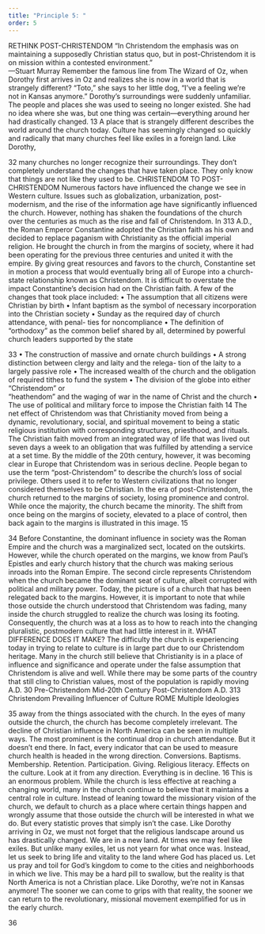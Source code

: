 ```yaml
---
title: "Principle 5: "
order: 5
---
```


RETHINK 
POST-CHRISTENDOM
“In Christendom the emphasis was on maintaining a 
supposedly Christian status quo, but in post-Christendom 
it  is  on  mission  within  a  contested  environment.”                
—Stuart Murray
Remember the famous line from The Wizard of Oz, when Dorothy 
first arrives in Oz and realizes she is now in a world that is strangely 
different? “Toto,” she says to her little dog, “I’ve a feeling we’re not in 
Kansas anymore.” Dorothy’s surroundings were suddenly unfamiliar. 
The people and places she was used to seeing no longer existed. She 
had no idea where she was, but one thing was certain—everything 
around her had drastically changed.
13
A place that is strangely different describes the world around the 
church today. Culture has seemingly changed so quickly and radically 
that many churches feel like exiles in a foreign land. Like Dorothy, 

32
many churches no longer recognize their surroundings. They don’t 
completely understand the changes that have taken place. They only 
know that things are not like they used to be.
CHRISTENDOM TO 
POST-CHRISTENDOM
Numerous factors have influenced the change we see in Western 
culture. Issues such as globalization, urbanization, post-modernism, 
and the rise of the information age have significantly influenced the 
church. However, nothing has shaken the foundations of the church 
over the centuries as much as the rise and fall of Christendom.
In 313 A.D., the Roman Emperor Constantine adopted the Christian 
faith as his own and decided to replace paganism with Christianity 
as the official imperial religion. He brought the church in from the 
margins of society, where it had been operating for the previous three 
centuries and united it with the empire. By giving great resources and 
favors to the church, Constantine set in motion a process that would 
eventually bring all of Europe into a church-state relationship known 
as Christendom. It is difficult to overstate the impact Constantine’s 
decision had on the Christian faith. A few of the changes that took 
place included:
• The assumption that all citizens were Christian by birth
• Infant baptism as the symbol of necessary incorporation into 
the Christian society
• Sunday as the required day of church attendance, with penal-
ties for noncompliance
• The definition of “orthodoxy” as the common belief shared 
by all, determined by powerful church leaders supported by 
the state

33
• The construction of massive and ornate church buildings
• A strong distinction between clergy and laity and the relega-
tion of the laity to a largely passive role
• The increased wealth of the church and the obligation of 
required tithes to fund the system
• The  division  of  the  globe  into  either  “Christendom”  or  
“heathendom” and the waging of war in the name of Christ 
and the church
• The use of political and military force to impose the Christian 
faith
14
The net effect of Christendom was that Christianity moved from being 
a dynamic, revolutionary, social, and spiritual movement to being a 
static religious institution with corresponding structures, priesthood, 
and rituals. The Christian faith moved from an integrated way of life 
that was lived out seven days a week to an obligation that was fulfilled 
by attending a service at a set time.
By the middle of the 20th century, however, it was becoming clear 
in Europe that Christendom was in serious decline. People began 
to use the term “post-Christendom” to describe the church’s loss of 
social privilege. Others used it to refer to Western civilizations that 
no longer considered themselves to be Christian.
In the era of post-Christendom, the church returned to the margins 
of society, losing prominence and control. While once the majority, 
the church became the minority. The shift from once being on the 
margins of society, elevated to a place of control, then back again to 
the margins is illustrated in this image.
15
 

34
Before Constantine, the dominant influence in society was the Roman 
Empire and the church was a marginalized sect, located on the 
outskirts. However, while the church operated on the margins, we 
know from Paul’s Epistles and early church history that the church 
was making serious inroads into the Roman Empire. The second circle 
represents Christendom when the church became the dominant seat 
of culture, albeit corrupted with political and military power. Today, 
the picture is of a church that has been relegated back to the margins. 
However, it is important to note that while those outside the church 
understood that Christendom was fading, many inside the church 
struggled to realize the church was losing its footing. Consequently, the 
church was at a loss as to how to reach into the changing pluralistic, 
postmodern culture that had little interest in it.
WHAT DIFFERENCE DOES IT MAKE?
The difficulty the church is experiencing today in trying to relate to 
culture is in large part due to our Christendom heritage. Many in the 
church still believe that Christianity is in a place of influence and 
significance and operate under the false assumption that Christendom 
is alive and well. While there may be some parts of the country that 
still cling to Christian values, most of the population is rapidly moving 
A.D. 30
Pre-Christendom
Mid-20th Century
Post-Christendom
A.D. 313
Christendom
Prevailing Influencer of Culture
ROME
Multiple
Ideologies

35
away from the things associated with the church. In the eyes of many 
outside the church, the church has become completely irrelevant. 
The decline of Christian influence in North America can be seen in 
multiple ways. The most prominent is the continual drop in church 
attendance. But it doesn’t end there. In fact, every indicator that can 
be used to measure church health is headed in the wrong direction. 
Conversions. Baptisms. Membership. Retention. Participation. Giving. 
Religious literacy. Effects on the culture. Look at it from any direction. 
Everything is in decline.
16
This is an enormous problem. While the church is less effective at 
reaching a changing world, many in the church continue to believe 
that it maintains a central role in culture. Instead of leaning toward 
the missionary vision of the church, we default to church as a place 
where certain things happen and wrongly assume that those outside 
the church will be interested in what we do. But every statistic proves 
that simply isn’t the case.
Like Dorothy arriving in Oz, we must not forget that the religious 
landscape around us has drastically changed. We are in a new land. 
At times we may feel like exiles. But unlike many exiles, let us not 
yearn for what once was. Instead, let us seek to bring life and vitality 
to the land where God has placed us. Let us pray and toil for God’s 
kingdom to come to the cities and neighborhoods in which we live.
This may be a hard pill to swallow, but the reality is that North America 
is not a Christian place. Like Dorothy, we’re not in Kansas anymore! 
The sooner we can come to grips with that reality, the sooner we can 
return to the revolutionary, missional movement exemplified for us 
in the early church.  

36

